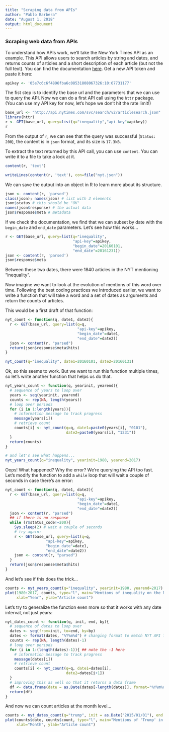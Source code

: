 ```yaml
---
title: "Scraping data from APIs"
author: "Pablo Barbera"
date: "August 1, 2018"
output: html_document
---
```


### Scraping web data from APIs

To understand how APIs work, we'll take the New York Times API as an example. This API allows users to search articles by string and dates, and returns counts of articles and a short description of each article (but not the full text). You can find the documentation [here](http://developer.nytimes.com/docs/read/article_search_api_v2). Get a new API token and paste it here:

```r
apikey <- '05e7c6c6f4896fba6c08531808067326:10:67731177'
```

The fist step is to identify the base url and the parameters that we can use to query the API. Now we can do a first API call using the `httr` package. (You can use my API key for now, let's hope we don't hit the rate limit!)

```r
base_url <- "http://api.nytimes.com/svc/search/v2/articlesearch.json"
library(httr)
r <- GET(base_url, query=list(q="inequality","api-key"=apikey))
r
```

From the output of `r`, we can see that the query was successful (`Status: 200`), the content is in `json` format, and its size is `17.3kB`.

To extract the text returned by this API call, you can use `content`. You can write it to a file to take a look at it.

```r
content(r, 'text')
```

```r
writeLines(content(r, 'text'), con=file("nyt.json"))
```

We can save the output into an object in R to learn more about its structure.

```r
json <- content(r, 'parsed')
class(json); names(json) # list with 3 elements
json$status # this should be "OK"
names(json$response) # the actual data
json$response$meta # metadata
```

If we check the documentation, we find that we can subset by date with the `begin_date` and `end_date` parameters. Let's see how this works...

```r
r <- GET(base_url, query=list(q="inequality",
                              "api-key"=apikey,
                              "begin_date"=20160101,
                              "end_date"=20161231))
json <- content(r, 'parsed')
json$response$meta
```

Between these two dates, there were 1840 articles in the NYT mentioning "inequality".

Now imagine we want to look at the evolution of mentions of this word over time. Following the best coding practices we introduced earlier, we want to write a function that will take a word and a set of dates as arguments and return the counts of articles.

This would be a first draft of that function:

```r
nyt_count <- function(q, date1, date2){
  r <- GET(base_url, query=list(q=q,
                                "api-key"=apikey,
                                "begin_date"=date1,
                                "end_date"=date2))
  json <- content(r, "parsed")
  return(json$response$meta$hits)
}

nyt_count(q="inequality", date1=20160101, date2=20160131)
```

Ok, so this seems to work. But we want to run this function multiple times, so let's write another function that helps us do that.

```r
nyt_years_count <- function(q, yearinit, yearend){
  # sequence of years to loop over
  years <- seq(yearinit, yearend)
  counts <- rep(NA, length(years))
  # loop over periods
  for (i in 1:length(years)){
    # information message to track progress
    message(years[i])
    # retrieve count
    counts[i] <- nyt_count(q=q, date1=paste0(years[i], "0101"),
                           date2=paste0(years[i], "1231"))
  }
  return(counts)
}
```
```r
# and let's see what happens...
nyt_years_count(q="inequality", yearinit=1980, yearend=2017)
```

Oops! What happened? Why the error? We're querying the API too fast. Let's modify the function to add a `while` loop that will wait a couple of seconds in case there's an error:

```r
nyt_count <- function(q, date1, date2){
  r <- GET(base_url, query=list(q=q,
                                "api-key"=apikey,
                                "begin_date"=date1,
                                "end_date"=date2))
  json <- content(r, "parsed")
  ## if there is no response
  while (r$status_code!=200){
    Sys.sleep(2) # wait a couple of seconds
    # try again:
    r <- GET(base_url, query=list(q=q,
                  "api-key"=apikey,
                  "begin_date"=date1,
                  "end_date"=date2))
    json <- content(r, "parsed")
  }
  return(json$response$meta$hits)
}

```

And let's see if this does the trick...

```r
counts <- nyt_years_count(q="inequality", yearinit=1980, yearend=2017)
plot(1980:2017, counts, type="l", main="Mentions of inequality on the NYT, by year",
     xlab="Year", ylab="Article count")
```

Let's try to generalize the function even more so that it works with any date interval, not just years:

```r
nyt_dates_count <- function(q, init, end, by){
  # sequence of dates to loop over
  dates <- seq(from=init, to=end, by=by)
  dates <- format(dates, "%Y%m%d") # changing format to match NYT API format
  counts <- rep(NA, length(dates)-1)
  # loop over periods
  for (i in 1:(length(dates)-1)){ ## note the -1 here
    # information message to track progress
    message(dates[i])
    # retrieve count
    counts[i] <- nyt_count(q=q, date1=dates[i],
                           date2=dates[i+1])
  }
  # improving this as well so that it returns a data frame
  df <- data.frame(date = as.Date(dates[-length(dates)], format="%Y%m%d"), count = counts)
  return(df)
}

```

And now we can count articles at the month level...
```r
counts <- nyt_dates_count(q="trump", init = as.Date("2015/01/01"), end = as.Date("2018/07/31"), by="month")
plot(counts$date, counts$count, type="l", main="Mentions of 'Trump' in the NYT, by month",
     xlab="Month", ylab="Article count")
```

